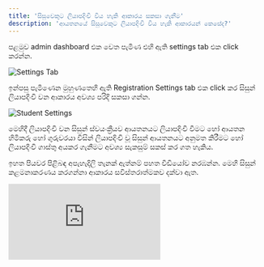 ```yaml
---
title: 'සිසුවෙකුට ලියාපදිංචි විය හැකි ආකාරය සකසා ගැනීම'
description: 'ආයතනයේ සිසුවෙකුට ලියාපදිංචි විය හැකි ආකාරයන් කෙසේද?'
---
```


පළමුව admin dashboard එක වෙත පැමිණ එහි ඇති settings tab එක click කරන්න.

![Settings Tab](/images/klass-work/settings-tab.png)

ඉන්පසු පැමිණෙන මුහුණතෙහි ඇති Registration Settings tab එක click කර සිසුන් ලියාපදිංචි වන ආකාරය අවශ්‍ය පරිදි සකසා ගන්න.

![Student Settings](/images/klass-work/student-settings.png)

මෙහිදී ලියාපදිංචි වන සිසුන් ස්වයංක්‍රීයව ආයතනයට ලියාපදිංචි වීමට හෝ ආයතන හිමිකරු හෝ ගුරුවරයා විසින් ලියාපදිංචි වූ සිසුන් ආයතනයට අනුමත කිරීමට හෝ ලියාපදිංචි ගාස්තු අයකර ගැනීමට අවශ්‍ය සැකසුම් සකස් කර ගත හැකිය.

ඉහත පියවර පිළිබඳ අපැහැදිලි තැනක් ඇත්නම් පහත වීඩියෝව නරඹන්න. මෙහි සිසුන් කළමනාකරණය කරගන්නා ආකාරය ​සවිස්තරාත්මකව දක්වා ඇත.

<iframe 
    className="w-full aspect-video rounded-md" 
    src="https://www.youtube.com/embed/bwcUrIr2-Wk?si=JyZDPYL3pH7EGX7T" 
    title="YouTube video player" 
    frameBorder="0" 
    allow="accelerometer; autoplay; clipboard-write; encrypted-media; gyroscope; picture-in-picture" 
    allowFullScreen >
</iframe>

